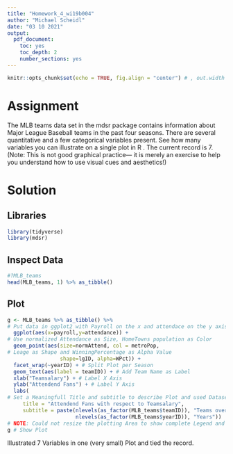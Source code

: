 ```yaml
---
title: "Homework_4_wi19b004"
author: "Michael Scheidl"
date: "03 10 2021"
output: 
  pdf_document:
    toc: yes
    toc_depth: 2
    number_sections: yes
---
```


```r
knitr::opts_chunk$set(echo = TRUE, fig.align = "center") # , out.width = "70%"
```

# Assignment

The MLB teams data set in the mdsr package contains information about Major League Baseball teams in the past four seasons. There are several quantitative and a few categorical variables present. See how many variables you can illustrate on a single plot in R . The current record is 7. (Note: This is not good graphical practice— it is merely an exercise to help you understand how to use visual cues and aesthetics!)

# Solution


## Libraries
```r
library(tidyverse)
library(mdsr) 
```

## Inspect Data

```r
#?MLB_teams
head(MLB_teams, 1) %>% as_tibble()
```

## Plot

```r
g <- MLB_teams %>% as_tibble() %>%
# Put data in ggplot2 with Payroll on the x and attendace on the y axis
  ggplot(aes(x=payroll,y=attendance)) + 
# Use normalized Attendance as Size, HomeTowns population as Color
  geom_point(aes(size=normAttend, col = metroPop, 
# Leage as Shape and WinningPercentage as Alpha Value
                 shape=lgID, alpha=WPct)) + 
  facet_wrap(~yearID) + # Split Plot per Season
  geom_text(aes(label = teamID)) + # Add Team Name as Label
  xlab("Teamsalary") + # Label X Axis
  ylab("Attendend Fans") + # Label Y Axis
  labs(
# Set a Meaningfull Title and subtitle to describe Plot and used Dataset
     title = "Attendend Fans with respect to Teamsalary", 
     subtitle = paste(nlevels(as_factor(MLB_teams$teamID)), "Teams over", 
                      nlevels(as_factor(MLB_teams$yearID)), "Years")) 
# NOTE: Could not resize the plotting Area to show complete Legend and Texts
g # Show Plot
```

Illustrated 7 Variables in one (very small) Plot and tied the record.